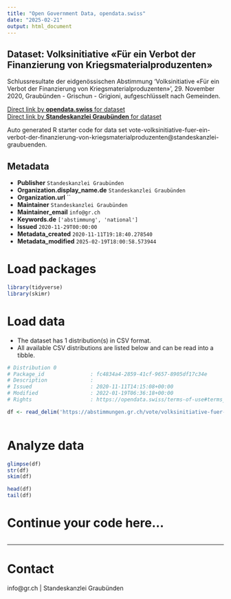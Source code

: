 ```yaml
---
title: "Open Government Data, opendata.swiss"
date: "2025-02-21"
output: html_document
---
```


## Dataset: Volksinitiative «Für ein Verbot der Finanzierung von Kriegsmaterialproduzenten»

Schlussresultate der eidgenössischen Abstimmung 'Volksinitiative «Für ein Verbot der Finanzierung von Kriegsmaterialproduzenten»', 29. November 2020, Graubünden - Grischun - Grigioni, aufgeschlüsselt nach Gemeinden.

[Direct link by **opendata.swiss** for dataset](https://opendata.swiss/de/dataset/volksinitiative-fur-ein-verbot-der-finanzierung-von-kriegsmaterialproduzenten)<br>
[Direct link by **Standeskanzlei Graubünden** for dataset](https://abstimmungen.gr.ch/vote/volksinitiative-fuer-ein-verbot-der-finanzierung-von-kriegsmaterialproduzenten/data)

Auto generated R starter code for data set vote-volksinitiative-fuer-ein-verbot-der-finanzierung-von-kriegsmaterialproduzenten@standeskanzlei-graubuenden.

## Metadata

- **Publisher** `Standeskanzlei Graubünden`
- **Organization.display_name.de** `Standeskanzlei Graubünden`
- **Organization.url** ``
- **Maintainer** `Standeskanzlei Graubünden`
- **Maintainer_email** `info@gr.ch`
- **Keywords.de** `['abstimmung', 'national']`
- **Issued** `2020-11-29T00:00:00`
- **Metadata_created** `2020-11-11T19:18:40.278540`
- **Metadata_modified** `2025-02-19T18:00:58.573944`


# Load packages

```r

library(tidyverse)
library(skimr)

```

# Load data

-   The dataset has 1 distribution(s) in CSV format.
-   All available CSV distributions are listed below and can be read into a tibble.

```r

# Distribution 0
# Package_id               : fc4834a4-2859-41cf-9657-8905df17c34e
# Description              : 
# Issued                   : 2020-11-11T14:15:08+00:00
# Modified                 : 2022-01-19T06:36:18+00:00
# Rights                   : https://opendata.swiss/terms-of-use#terms_by

df <- read_delim('https://abstimmungen.gr.ch/vote/volksinitiative-fuer-ein-verbot-der-finanzierung-von-kriegsmaterialproduzenten/data-csv')



```

# Analyze data

```r

glimpse(df)
str(df)
skim(df)

head(df)
tail(df)

```

# Continue your code here...

```r

```

------------------------------------------------------------------------

# Contact

info@gr.ch | Standeskanzlei Graubünden
